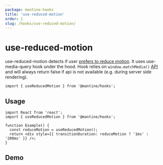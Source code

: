 ```yaml
---
package: mantine-hooks
title: 'use-reduced-motion'
order: 1
slug: /hooks/use-reduced-motion/
---
```



# use-reduced-motion

<PageHeader
  source="mantine-hooks/src/hooks/use-reduced-motion/use-reduced-motion.ts"
  docs="hooks/use-reduced-motion.mdx"
  package="@mantine/hooks"
/>

use-reduced-motion detects if user [prefers to reduce motion](https://developer.mozilla.org/en-US/docs/Web/CSS/@media/prefers-reduced-motion).
It uses <GatsbyLink to="/hooks/use-media-query">use-media-query</GatsbyLink> hook under the hood.
Hook relies on `window.matchMedia()` [API](https://developer.mozilla.org/en-US/docs/Web/API/Window/matchMedia) and will always return false if api is not available (e.g. during server side rendering).

```tsx
import { useReducedMotion } from '@mantine/hooks';
```

## Usage

```tsx
import React from 'react';
import { useReducedMotion } from '@mantine/hooks';

function Example() {
  const reduceMotion = useReducedMotion();
  return <div style={{ transitionDuration: reduceMotion ? '1ms' : '200ms' }} />;
}
```

## Demo

<UseReducedMotionDemo />
